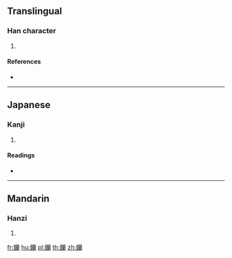 {{character info/new}}
==Translingual==

===Han character===
{{Han char|rn=167|rad=金|as=17|sn=25|four=|canj=CTAW}}

# {{defn|Han|sort=金17}}

====References====
* {{Han ref|kx=1328.061|dkj=49830|hdz=64278.071|uh=9484|ud=38020}}

----

==Japanese==

===Kanji===
{{ja-kanji|grade=|rs=金17}}

# {{defn|lang=ja|sort=金17}}

====Readings====
* {{ja-readings|on=[[らん]] (ran)|kun=|nanori=}}

----

==Mandarin==

===Hanzi===
{{cmn-hanzi|pin=[[gá]] ([[ga2]]), [[lán]] ([[lan2]])|wg=ka<sup>2</sup>, lan<sup>2</sup>}}

# {{defn|lang=cmn|sort=金17}}

[[fr:钄]]
[[hu:钄]]
[[pl:钄]]
[[th:钄]]
[[zh:钄]]